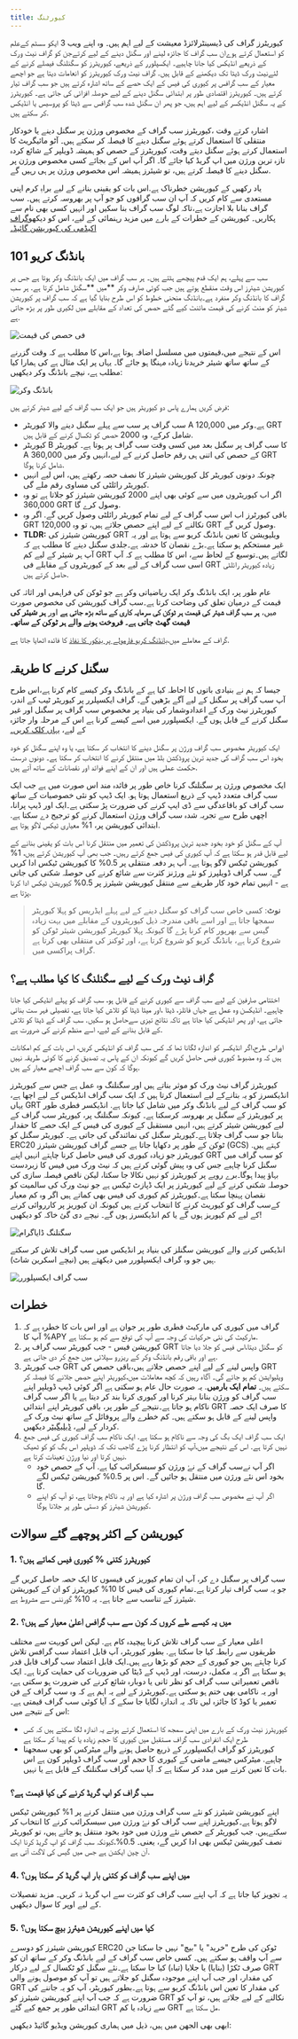 ```yaml
---
title: کیورٹنگ
---
```


کیوریٹرز گراف کی ڈیسینٹرلائزڈ معیشت کے لیے اہم ہیں۔ وہ اپنے ویب 3 ایکو سسٹم کےعلم کو استعمال کرتے ہوےان سب گراف کا جائزہ لینے اور سگنل دینے کے لیے کرتےجن کو گراف نیٹ ورک کے ذریعے انڈیکس کیا جانا چاہیے۔ ایکسپلورر کے ذریعے، کیوریٹرز کو سگنلنگ فیصلے کرنے کے لئےنیٹ ورک ڈیٹا تک دیکھنے کے قابل ہیں. گراف نیٹ ورک کیوریٹرز کو انعامات دیتا ہے جو اچھے معیار کے سب گرافس پر کیوری کی فیس کے ایک حصے کے ساتھ اشارہ کرتے ہیں جو سب گراف تیار کرتے ہیں۔ کیوریٹرز اقتصادی طور پر ابتدائی سگنل دینے کے لیے حوصلہ افزائی کی جاتی ہے۔ کیوریٹرز کے یہ سگنل انڈیکسر کے لیے اہم ہیں، جو پھر ان سگنل شدہ سب گرافس سے ڈیٹا کو پروسیس یا انڈیکس کر سکتے ہیں.

اشارہ کرتے وقت ،کیوریٹرز سب گراف کے مخصوص ورژن پر سگنل دینے یا خودکار منتقلی کا استعمال کرتے ہوئے سگنل دینے کا فیصلہ کر سکتے ہیں۔ آٹو مائیگریٹ کا استعمال کرتے ہوئے سگنل دیتے وقت، کیوریٹرز کے حصص کو ہمیشہ ڈویلپر کے شائع کردہ تازہ ترین ورژن میں اپ گریڈ کیا جائے گا۔ اگر آپ اس کے بجائے کسی مخصوص ورژن پر سگنل دینے کا فیصلہ کرتے ہیں، تو شیئرز ہمیشہ اس مخصوص ورژن پر ہی رہیں گے.

یاد رکھیں کے کیوریشن خطرناک ہے.اس بات کو یقینی بنانے کے لیے براہِ کرم اپنی مستعدی سے کام کریں کہ آپ ان سب گرافوں کو جو آپ پر بھروسہ کرتے ہیں۔ سب گراف بنانا بلا اجازت ہے،تاکہ لوگ سب گراف بنا سکیں اور انہیں کسی بھی نام سے پکاریں۔ کیوریشن کے خطرات کے بارے میں مزید رہنمائی کے لیے، اس کو دیکھو[گراف اکیڈمی کی کیوریشن گائیڈ۔](https://thegraph.academy/curators/)

## بانڈنگ کریو 101

سب سے پہلے، ہم ایک قدم پیچھے ہٹتے ہیں۔ ہر سب گراف میں ایک بانڈنگ وکر ہوتا ہے جس پر کیوریشن شیئرز اس وقت منقطع ہوتے ہیں جب کوئی صارف وکر **میں **سگنل شامل کرتا ہے. ہر سب گراف کا بانڈنگ وکر منفرد ہے۔بانڈنگ منحنی خطوط کو اس طرح بنایا گیا ہے کہ سب گراف پر کیوریشن شیئر کو منٹ کرنے کی قیمت مائنٹ کیے گئے حصص کی تعداد کے مقابلے میں لکیری طور پر بڑھ جاتی ہے.

![فی حصص کی قیمت](/img/price-per-share.png)

اس کے نتیجے میں،قیمتوں میں مسلسل اضافہ ہوتا ہے،اس کا مطلب ہے کہ وقت گزرنے کے ساتھ ساتھ شیئر خریدنا زیادہ مہنگا ہو جائے گا۔ یہاں پر ایک مثال ہے کی ہمارا کیا مطلب ہے، نیچے بانڈنگ وکر دیکھیں:

![بانڈنگ وکر](/img/bonding-curve.png)

فرض کریں ہمارے پاس دو کیوریٹر ہیں جو ایک سب گراف کے لیے شیئر کرتے ہیں:

- سب گراف پر سب سے پہلے سگنل دینے والا کیوریٹر A ہے۔وکر میں 120,000 GRT شامل کرکے، وہ 2000 حصص کو ٹکسال کرنے کے قابل ہیں.
- کیوریٹر B کا سب گراف پر سگنل بعد میں کسی وقت سب گراف پر ہوتا ہے۔ کیوریٹر A کے حصص کی اتنی ہی رقم حاصل کرنے کے لیے،انہیں وکر میں 360,000 GRT شامل کرنا ہوگا.
- چونکہ دونوں کیوریٹر کل کیوریشن شیئرز کا نصف حصہ رکھتے ہیں، اس لیے انہیں کیوریٹر رائلٹی کی مساوی رقم ملے گی.
- اگر اب کیوریٹروں میں سے کوئی بھی اپنے 2000 کیوریشن شیئرز کو جلاتا ہے تو وہ 360,000 GRT وصول کرے گا.
- باقی کیورٹرز اب اس سب گراف کے لیے تمام کیوریٹر رائلٹی وصول کریں گے. اگر وہ GRT نکالنے کے لیے اپنے حصص جلاتے ہیں، تو وہ 120,000 GRT وصول کریں گے.
- **TLDR:** کیوریشن شیئرز کی GRT ویلیویشن کا تعین بانڈنگ کریو سے ہوتا ہے اور یہ غیر مستحکم ہو سکتا ہے۔بڑے نقصان کا خدشہ ہے۔جلدی سگنل دینے کا مطلب ہے کہ آپ ہر شیئر کے لیے کم GRT لگاتے ہیں۔توسیع کے لحاظ سے، اس کا مطلب ہے کہ آپ اسی سب گراف کے لیے بعد کے کیوریٹروں کے مقابلے فی GRT زیادہ کیوریٹر رائلٹی حاصل کرتے ہیں.

عام طور پر، ایک بانڈنگ وکر ایک ریاضیاتی وکر ہے جو ٹوکن کی فراہمی اور اثاثہ کی قیمت کے درمیان تعلق کی وضاحت کرتا ہے۔سب گراف کیوریشن کی مخصوص صورت میں، **ہر سب گراف شیئر کی قیمت ہر ٹوکن کی سرمایہ کاری کے ساتھ بڑھ جاتی ہے** اور **ہر شیئر کی قیمت گھٹ جاتی ہے۔ فروخت ہونے والے ہر ٹوکن کے ساتھ۔**

گراف کے معاملے میں،[بانڈنگ کریو فارمولے پر بنکور کا نفاذ](https://drive.google.com/file/d/0B3HPNP-GDn7aRkVaV3dkVl9NS2M/view?resourcekey=0-mbIgrdd0B9H8dPNRaeB_TA) کا فائدہ اٹھایا جاتا ہے.

## سگنل کرنے کا طریقہ

جیسا کہ ہم نے بنیادی باتوں کا احاطہ کیا ہے کے بانڈنگ وکر کیسے کام کرتا ہے،اس طرح آپ سب گراف پر سگنل کے لیے آگے بڑھیں گے۔ گراف ایکسپلرر پر کیوریٹر ٹیب کے اندر، کیوریٹرز نیٹ ورک کے اعدادوشمار کی بنیاد پر مخصوص سب گراف پر سگنل اور غیر سگنل کرنے کے قابل ہوں گے. ایکسپلورر میں اسے کیسے کرنا ہے اس کے مرحلہ وار جائزہ کے لیے، [یہاں کلک کریں۔](/network/explorer)

ایک کیوریٹر مخصوص سب گراف ورژن پر سگنل دینے کا انتخاب کر سکتا ہے، یا وہ اپنے سگنل کو خود بخود اس سب گراف کی جدید ترین پروڈکشن بلڈ میں منتقل کرنے کا انتخاب کر سکتا ہے۔ دونوں درست حکمت عملی ہیں اور ان کے اپنے فوائد اور نقصانات کے ساتھ آتے ہیں.

ایک مخصوص ورژن پر سگنلنگ کرنا خاص طور پر فائدہ مند اس صورت میں ہے جب ایک سب گراف متعدد ڈیپ کے ذریع استعمال ہوتا ہو. ایک ڈیپ کو نئی خصوصیات کے ساتھ سب گراف کو باقاعدگی سے ڈی ایپ کرنے کی ضرورت پڑ سکتی ہے۔ایک اور ڈیپ پرانا، اچھی طرح سے تجربہ شدہ سب گراف ورژن استعمال کرنے کو ترجیح دے سکتا ہے. ابتدائی کیوریشن پر، 1% معیاری ٹیکس لاگو ہوتا ہے.

آپ کے سگنل کو خود بخود جدید ترین پروڈکشن کی تعمیر میں منتقل کرنا اس بات کو یقینی بنانے کے لیے قابل قدر ہو سکتا ہے کہ آپ کیوری کی فیس جمع کرتے رہیں۔ جب بھی آپ کیوریشن کرتے ہیں، 1% کیوریشن ٹیکس لاگو ہوتا ہے۔ آپ ہر دفعہ منتقلی پر 0.5% کا کیوریشن ٹیکس ادا کریں گے. سب گراف ڈویلپرز کو نئے ورژنز کثرت سے شائع کرنے کی حوصلہ شکنی کی جاتی ہے - انہیں تمام خود کار طریقے سے منتقل کیوریشن شیئرز پر 0.5% کیوریشن ٹیکس ادا کرنا پڑتا ہے.

> **نوٹ**: کسی خاص سب گراف کو سگنل دینے کے لیے پہلے ایڈریس کو پہلا کیوریٹر سمجھا جاتا ہے اور اسے باقی مندرجہ ذیل کیوریٹروں کے مقابلے میں بہت زیادہ گیس سے بھرپور کام کرنا پڑے گا کیونکہ پہلا کیوریٹر کیوریشن شیئر ٹوکن کو شروع کرتا ہے، بانڈنگ کریو کو شروع کرتا ہے، اور ٹوکنز کی منتقلی بھی کرتا ہے گراف پراکسی میں.

## گراف نیٹ ورک کے لیے سگنلنگ کا کیا مطلب ہے؟

اختتامی صارفین کے لیے سب گراف سے کیوری کرنے کے قابل ہو، سب گراف کو پہلے انڈیکس کیا جانا چاہیے۔ انڈیکسن وہ عمل ہے جہاں فائلز، ڈیٹا ،اور میٹا ڈیٹا کو تلاش کیا جاتا ہے، تفصیلی فہر ست بنائی جاتی ہے، اور پھر انڈیکس کیا جاتا ہے تاکہ نتائج تیزی سےحاصل ہو سکیں. سب گراف کے ڈیٹا کو تلاش کے قابل بنانے کے لیے، اسے منظم کرنے کی ضرورت ہے.

اوراس طرح،اگر انڈیکسر کو اندازہ لگانا تھا کہ کس سب گراف کو انڈیکس کریں، اس بات کے کم امکانات ہیں کہ وہ مضبوط کیوری فیس حاصل کریں گے کیونکہ ان کے پاس یہ تصدیق کرنے کا کوئی طریقہ نہیں ہوگا کہ کون سے سب گراف اچھے معیار کے ہیں.

کیوریٹرز گراف نیٹ ورک کو موثر بناتے ہیں اور سگنلنگ وہ عمل ہے جس سے کیوریٹرز انڈیکسرز کو یہ بتانےکے لیے استعمال کرتا ہیں کہ ایک سب گراف انڈیکس کے لیے اچھا ہے، یہاں GRT کو سب گراف کے لیے بانڈنگ وکر میں شامل کیا جاتا ہے. انڈیکسر فطری طور پر کیوریٹرز کے سگنل پر بھروسہ کرسکتا ہے۔ کیونکہ سگنلنگ پر، کیوریٹر سب گراف کے لیے کیوریشن شیئر کرتے ہیں، انہیں مستقبل کے کیوری کی فیس کے ایک حصے کا حقدار بنانا جو سب گراف چلاتا ہے۔کیوریٹر سگنل کی نمائندگی کی جاتی ہے۔ کیوریٹر سگنل کو ERC20 ٹوکن کے طور پر دکھایا جاتا ہے جسے گراف کیوریشن شیئرز (GCS) کہتے ہیں. کیوریٹرز جو زیادہ کیوری کی فیس حاصل کرنا چاہتے انہیں اپنے GRT کو سب گراف میں سگنل کرنا چاہیے جس کی وہ پیش گوئی کرتے ہیں کہ نیٹ ورک میں فیس کا زبردست بہاؤ پیدا ہوگا۔برے رویے پر کیوریٹرز کو نہیں نکالا جا سکتا، لیکن ناقص فیصلہ سازی کی حوصلہ شکنی کرنے کے لیے کیوریٹرز پر ایک ڈپازٹ ٹیکس ہے جو نیٹ ورک کی سالمیت کو نقصان پہنچا سکتا ہے۔کیوریٹرز کم کیوری کی فیس بھی کماتے ہیں اگر وہ کم معیار کےسب گراف کو کیوریٹ کرنے کا انتخاب کرتے ہیں کیونکہ ان کیوریز پر کارروائی کرنے کے لیے کم کیوریز ہوں گے یا کم انڈیکسرز ہوں گے۔ نیچے دی گئ خاکہ کو دیکھیں!

![سگنلنگ ڈایاگرام](/img/curator-signaling.png)

انڈیکس کرنے والے کیوریشن سگنلز کی بنیاد پر انڈیکس میں سب گراف تلاش کر سکتے ہیں جو وہ گراف ایکسپلورر میں دیکھتے ہیں (نیچے اسکرین شاٹ).

![سب گراف ایکسپلورر](/img/explorer-subgraphs.png)

## خطرات

1. گراف میں کیوری کی مارکیٹ فطری طور پر جوان ہے اور اس بات کا خطرہ ہے کہ آپ کا %APY مارکیٹ کی نئی حرکیات کی وجہ سے آپ کی توقع سے کم ہو سکتا ہے.
2. کیوریشن فیس - جب کیوریٹر سب گراف پر GRT کو سگنل دیتا،اس فیس کو جلا دیا جاتا ہے اور باقی رقم بانڈنگ وکر کے ریزرو سپلائی میں جمع کر دی جاتی ہے.
3. جب کیوریٹر GRT واپس لینے کے لیے اپنے حصص جلاتے ہیں،باقی حصص کی GRT ویلیوایشن کم ہو جائے گی۔ آگاہ رہیں کہ کچھ معاملات میں،کیوریٹر اپنے حصص جلانے کا فیصلہ کر سکتے ہیں۔ **تمام ایک بارمیں**. یہ صورت حال عام ہو سکتی ہے اگر کوئی ڈیپ ڈویلپر اپنے سب گراف کو ورژن بنانا​ بہتر کرنا اور کیوری کرنا بند کر دیتا ہے یا اگر سب گراف ناکام ہو جاتا ہے۔نتیجے کے طور پر، باقی کیوریٹر اپنے ابتدائی GRT کا صرف ایک حصہ واپس لینے کے قابل ہو سکتے ہیں۔ کم خطرے والے پروفائل کے ساتھ نیٹ ورک کے کردار کے لیے، [ ڈیلیگیٹر](/network/delegating) دیکھیں.
4. ایک سب گراف ایک بگ کی وجہ سے ناکام ہو سکتا ہے. ایک ناکام سب گراف کیوری کی فیس جمع نہیں کرتا ہے. اس کے نتیجے میں،آپ کو انتظار کرنا پڑے گاجب تک کہ ڈویلپر اس بگ کو کو ٹھیک نہیں کرتا اور نیا ورژن تعینات کرتا ہے.
   - اگر آپ نےسب گراف کے نۓ ورژن کو سبسکرائب کیا ہے. آپ کے حصص خود بخود اس نئے ورژن میں منتقل ہو جائیں گے۔ اس پر 0.5% کیوریشن ٹیکس لگے گا.
   - اگر آپ نے مخصوص سب گراف ورژن پر اشارہ کیا ہے اور یہ ناکام ہوجاتا ہے، تو آپ کو اپنے کیوریشن شیئرز کو دستی طور پر جلانا ہوگا.

## کیوریشن کے اکثر پوچھے گئے سوالات

### 1. کیوریٹرز کتنی % کیوری فیس کماتے ہیں؟

سب گراف پر سگنل دے کر، آپ ان تمام کیوریز کی فیسوں کا ایک حصہ حاصل کریں گے جو یہ سب گراف تیار کرتا ہے۔تمام کیوری کی فیس کا 10% کیوریٹرز کو ان کے کیوریشن شیئرز کے تناسب سے جاتا ہے۔ یہ 10% گورننس سے مشروط ہے.

### 2. میں یہ کیسے طے کروں کہ کون سے سب گرافس اعلیٰ معیار کے ہیں؟

اعلی معیار کے سب گراف تلاش کرنا پیچیدہ کام ہے. لیکن اس کوبہت سے مختلف طریقوں سے رابطہ کیا جا سکتا ہے. بطور کیوریٹر، آپ قابل اعتماد سب گرافس تلاش کرنا چاہتے ہیں جو کیوری کے حجم کو بڑھا رہے ہیں۔ایک قابل اعتماد سب گراف قابل قدر ہو سکتا ہے اگر یہ مکمل، درست، اور ڈیپ کے ڈیٹا کی ضروریات کی حمایت کرتا ہے۔ ایک ناقص تعمیراتی سب گراف کو نظر ثانی یا دوبارہ شائع کرنے کی ضرورت ہو سکتی ہے، اور یہ ناکامی بھی ختم ہو سکتی ہے۔کیوریٹرز کے لیے یہ اہم ہے کہ وہ سب گراف کے فن تعمیر یا کوڈ کا جائزہ لیں تاکہ یہ اندازہ لگایا جا سکے کہ آیا کوئی سب گراف قیمتی ہے۔ اس کے نتیجے میں:

- کیوریٹرز نیٹ ورک کے بارے میں اپنی سمجھ کا استعمال کرتے ہوئے یہ اندازہ لگا سکتے ہیں کہ کس طرح ایک انفرادی سب گراف مستقبل میں کیوری کا حجم زیادہ یا کم پیدا کر سکتا ہے
- کیوریٹرز کو گراف ایکسپلورر کے ذریع حاصل ہونے والے میٹرکس کو بھی سمجھنا چاہیے. میٹرکس جیسے ماضی کے کیوری کا حجم اور سب گراف ڈویلپر کون ہے اس بات کا تعین کرنے میں مدد کر سکتا ہے کہ آیا سب گراف سگنلنگ کے قابل ہے یا نہیں.

### سب گراف کو اپ گریڈ کرنے کی کیا قیمت ہے؟

اپنے کیوریشن شیئرز کو نئے سب گراف ورژن میں منتقل کرنے پر 1% کیوریشن ٹیکس لاگو ہوتا ہے۔کیوریٹرز اپنے سب گراف کو نۓ ورژن میں سبسکرائب کرنے کا انتخاب کر سکتےہیں. جب کیوریٹر کے حصص نئے ورژن میں خود بخود منتقل ہو جاتے ہیں، تو کیوریٹر نصف کیوریشن ٹیکس بھی ادا کریں گے، یعنی۔ 0.5%،کیونکہ سب گراف کو اپ گریڈ کرنا ایک آن چین ایکشن ہے جس میں گیس کی لاگت آتی ہے.

### 4. میں اپنے سب گراف کو کتنی بار اپ گریڈ کر سکتا ہوں​؟

یہ تجویز کیا جاتا ہے کہ آپ اپنے سب گراف کو کثرت سے اپ گریڈ نہ کریں۔ مزید تفصیلات کے لیے اوپر کا سوال دیکھیں.

### 5. کیا میں اپنے کیوریشن شیئرز بیچ سکتا ہوں؟

کیوریشن شیئرز کو دوسرے ERC20 ٹوکن کی طرح "خرید" یا "بیچ" نہیں جا سکتا جن سے آپ واقف ہو سکتے ہیں۔ کسی خاص سب گراف کے لیے بانڈنگ وکر کے ساتھ ان کو صرف ٹکڑا (بنایا) یا جلایا (تباہ) کیا جا سکتا ہے۔نئے سگنل کو ٹکسال کے لیے درکار GRT کی مقدار، اور جب آپ اپنے موجودہ سگنل کو جلاتے ہیں تو آپ کو موصول ہونے والی GRT کی مقدار کا تعین اس بانڈنگ کریو سے ہوتا ہے۔بطور کیوریٹر، آپ کو یہ جاننے کی ضرورت ہے کہ جب آپ اپنے کیوریشن شیئرز کو GRT نکالنے کے لیے جلاتے ہیں، تو آپ کو ابتدائی طور پر جمع کیے گئے GRT سے زیادہ یا کم GRT مل سکتا ہے.

ابھی بھی الجھن میں ہیں، ذیل میں ہماری کیوریشن ویڈیو گائیڈ دیکھیں:

<VideoEmbed youtube="VytTEcf0dxQ" />
